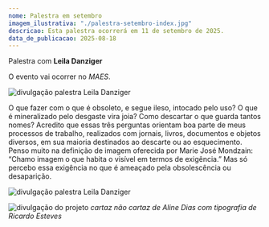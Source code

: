 ```yaml
---
nome: Palestra em setembro
imagem_ilustrativa: "./palestra-setembro-index.jpg"
descricao: Esta palestra ocorrerá em 11 de setembro de 2025.
data_de_publicacao: 2025-08-18
---
```


Palestra com **Leila Danziger**

O evento vai ocorrer no *MAES*.

![divulgação palestra Leila Danziger](./palestra-setembro-1.jpg)

O que fazer com o que é obsoleto, e segue ileso, intocado pelo uso? O que é mineralizado pelo desgaste vira joia? Como descartar o que guarda tantos nomes? Acredito que essas três perguntas orientam boa parte de meus processos de trabalho, realizados com jornais, livros, documentos e objetos diversos, em sua maioria destinados ao descarte ou ao esquecimento. Penso muito na definição de imagem oferecida por Marie José Mondzain: “Chamo imagem o que habita o visível em termos de exigência.” Mas só percebo essa exigência no que é ameaçado pela obsolescência ou desaparição.

![divulgação palestra Leila Danziger](./palestra-setembro-2.jpg)

![divulgação do projeto](./palestra-setembro-3.jpg)
_cartaz não cartaz de Aline Dias com tipografia de Ricardo Esteves_